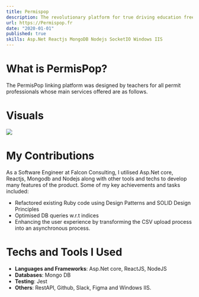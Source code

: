 ```yaml
---
title: Permispop
description: The revolutionary platform for true driving education freelancers.
url: https://Permispop.fr
date: "2020-01-01"
published: true
skills: Asp.Net Reactjs MongoDB Nodejs SocketIO Windows IIS
---
```


# What is PermisPop?
The PermisPop linking platform was designed by teachers for all permit professionals whose main services offered are as follows.
# Visuals
[![](../og.png)](https://Permispop.fr)
# My Contributions
As a Software Engineer at Falcon Consulting, I utilised Asp.Net core, Reactjs, Mongodb and Nodejs along with other tools and techs to develop many features of the product.
Some of my key achievements and tasks included:

- Refactored existing Ruby code using Design Patterns and SOLID Design Principles
- Optimised DB queries w.r.t indices
- Enhancing the user experience by transforming the CSV upload process into an asynchronous process.

# Techs and Tools I Used
- **Languages and Frameworks**: Asp.Net core, ReactJS, NodeJS
- **Databases**: Mongo DB
- **Testing**: Jest
- **Others**: RestAPI, Github, Slack, Figma and Windows IIS.